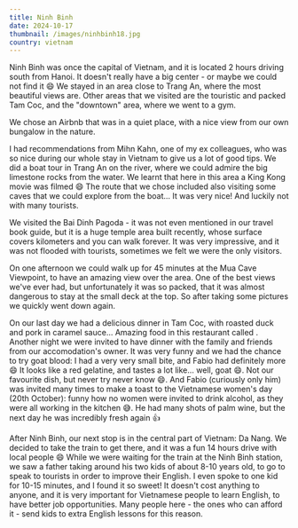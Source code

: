 ```yaml
---
title: Ninh Binh
date: 2024-10-17
thumbnail: /images/ninhbinh18.jpg
country: vietnam
---
```


Ninh Binh was once the capital of Vietnam, and it is located 2 hours driving south from Hanoi. It doesn't really have a big center - or maybe we could not find it 😄 We stayed in an area close to Trang An, where the most beautiful views are. Other areas that we visited are the touristic and packed Tam Coc, and the "downtown" area, where we went to a gym. 

<BigSpace />

We chose an Airbnb that was in a quiet place, with a nice view from our own bungalow in the nature.

<ImageComponent src="/images/ninhbinh1.jpg" alt="Ninh Binh" />
<ImageComponent src="/images/ninhbinh2.jpg" alt="Ninh Binh" />
<ImageComponent src="/images/ninhbinh10.jpg" alt="Ninh Binh" />
<ImageComponent src="/images/ninhbinh11.jpg" alt="Ninh Binh" />

I had recommendations from Mihn Kahn, one of my ex colleagues, who was so nice during our whole stay in Vietnam to give us a lot of good tips. We did a boat tour in Trang An on the river, where we could admire the big limestone rocks from the water. We learnt that here in this area a King Kong movie was filmed 😄 The route that we chose included also visiting some caves that we could explore from the boat... It was very nice! And luckily not with many tourists.

<ImageComponent src="/images/ninhbinh3.jpg" alt="Ninh Binh" />
<ImageComponent src="/images/ninhbinh4.jpg" alt="Ninh Binh" />
<ImageComponent src="/images/ninhbinh5.jpg" alt="Ninh Binh" />
<ImageComponent src="/images/ninhbinh6.jpg" alt="Ninh Binh" />

We visited the Bai Dinh Pagoda - it was not even mentioned in our travel book guide, but it is a huge temple area built recently, whose surface covers kilometers and you can walk forever. It was very impressive, and it was not flooded with tourists, sometimes we felt we were the only visitors.

<ImageComponent src="/images/ninhbinh12.jpg" alt="Ninh Binh" />
<ImageComponent src="/images/ninhbinh13.jpg" alt="Ninh Binh" />
<ImageComponent src="/images/ninhbinh14.jpg" alt="Ninh Binh" />
<ImageComponent src="/images/ninhbinh15.jpg" alt="Ninh Binh" />

On one afternoon we could walk up for 45 minutes at the Mua Cave Viewpoint, to have an amazing view over the area. One of the best views we've ever had, but unfortunately it was so packed, that it was almost dangerous to stay at the small deck at the top. So after taking some pictures we quickly went down again.

<ImageComponent src="/images/ninhbinh16.jpg" alt="Ninh Binh" />
<ImageComponent src="/images/ninhbinh17.jpg" alt="Ninh Binh" />
<ImageComponent src="/images/ninhbinh18.jpg" alt="Ninh Binh" />

On our last day we had a delicious dinner in Tam Coc, with roasted duck and pork in caramel sauce... Amazing food in this restaurant called <LinkComponent href="https://g.co/kgs/ZCgMsZi" text='"Family restaurant"' />. Another night we were invited to have dinner with the family and friends from our accomodation's owner. It was very funny and we had the chance to try goat blood: I had a very very small bite, and Fabio had definitely more 😄 It looks like a red gelatine, and tastes a lot like... well, goat 😄. Not our favourite dish, but never try never know 😄. And Fabio (curiously only him) was invited many times to make a toast to the Vietnamese women's day (20th October): funny how no women were invited to drink alcohol, as they were all working in the kitchen 😅. He had many shots of palm wine, but the next day he was incredibly fresh again 👍

<ImageComponent src="/images/ninhbinh7.jpg" alt="Ninh Binh" />
<ImageComponent src="/images/ninhbinh9.jpg" alt="Ninh Binh" />
<ImageComponent src="/images/ninhbinh8.jpg" alt="Ninh Binh" />

After Ninh Binh, our next stop is in the central part of Vietnam: Da Nang. We decided to take the train to get there, and it was a fun 14 hours drive with local people 😄 While we were waiting for the train at the Ninh Binh station, we saw a father taking around his two kids of about 8-10 years old, to go to speak to tourists in order to improve their English. I even spoke to one kid for 10-15 minutes, and I found it so sweet! It doesn't cost anything to anyone, and it is very important for Vietnamese people to learn English, to have better job opportunities. Many people here - the ones who can afford it - send kids to extra English lessons for this reason.

<ImageComponent src="/images/ninhbinh19.jpg" alt="Ninh Binh" />




